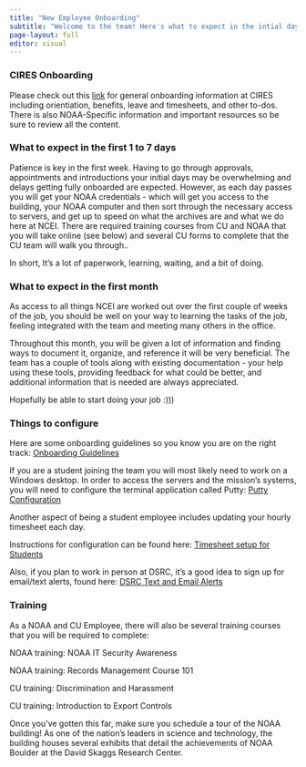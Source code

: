 ```yaml
---
title: "New Employee Onboarding"
subtitle: "Welcome to the team! Here's what to expect in the intial days"
page-layout: full
editor: visual
---
```


### CIRES Onboarding
Please check out this [link](https://cires.colorado.edu/work-with-cires/onboarding) for general onboarding information at CIRES including orientiation, benefits, leave and timesheets, and other to-dos. There is also NOAA-Specific information and important resources so be sure to review all the content.

### What to expect in the first 1 to 7 days

Patience is key in the first week. Having to go through approvals, appointments and introductions your initial days may be overwhelming and delays getting fully onboarded are expected. However, as each day passes you will get your NOAA credentials - which will get you access to the building, your NOAA computer and then sort through the necessary access to servers, and get up to speed on what the archives are and what we do here at NCEI. There are required training courses from CU and NOAA that you will take online (see below) and several CU forms to complete that the CU team will walk you through..

In short, It's a lot of paperwork, learning, waiting, and a bit of doing.

### What to expect in the first month

As access to all things NCEI are worked out over the first couple of weeks of the job, you should be well on your way to learning the tasks of the job, feeling integrated with the team and meeting many others in the office.

Throughout this month, you will be given a lot of information and finding ways to document it, organize, and reference it will be very beneficial. The team has a couple of tools along with existing documentation - your help using these tools, providing feedback for what could be better, and additional information that is needed are always appreciated.

Hopefully be able to start doing your job :)))

### Things to configure

Here are some onboarding guidelines so you know you are on the right track: [Onboarding Guidelines](https://docs.google.com/document/d/1ZCmSwokU0IKdIqUIcqaIzvr2q3K0XeuAtINpWlVVNQw/edit?usp=sharing)

If you are a student joining the team you will most likely need to work on a Windows desktop. In order to access the servers and the mission's systems, you will need to configure the terminal application called Putty: [Putty Configuration](https://docs.google.com/document/d/1ND73sc-SUCDXGVydDk8CTiBIn-VdYxCD0vBWd0E8rjA/edit?usp=sharing)

Another aspect of being a student employee includes updating your hourly timesheet each day.

Instructions for configuration can be found here: [Timesheet setup for Students](https://drive.google.com/file/d/1nrxWaun2OK8dSWKtI2cr7XIeCFyVXVYA/view?usp=sharing)

Also, if you plan to work in person at DSRC, it's a good idea to sign up for email/text alerts, found here: [DSRC Text and Email Alerts](https://public.govdelivery.com/accounts/USNISTINSIDE/subscriber/new)

### Training

As a NOAA and CU Employee, there will also be several training courses that you will be required to complete:

NOAA training: NOAA IT Security Awareness

NOAA training: Records Management Course 101

CU training: Discrimination and Harassment

CU training: Introduction to Export Controls

Once you've gotten this far, make sure you schedule a tour of the NOAA building! As one of the nation's leaders in science and technology, the building houses several exhibits that detail the achievements of NOAA Boulder at the David Skaggs Research Center.
